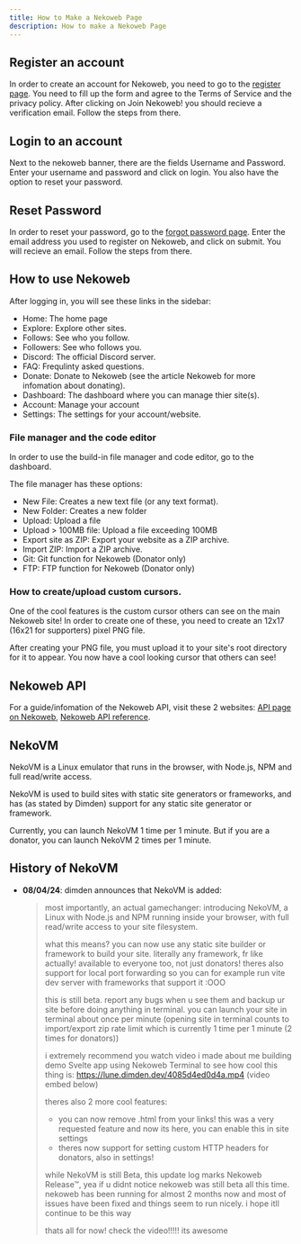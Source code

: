 ```yaml
---
title: How to Make a Nekoweb Page
description: How to make a Nekoweb Page
---
```


## Register an account

In order to create an account for Nekoweb, you need to go to the
[register page](https://nekoweb.org/register). You need to
fill up the form and agree to the Terms of Service and the privacy
policy. After clicking on Join Nekoweb! you should recieve a
verification email. Follow the steps from there.

## Login to an account

Next to the nekoweb banner, there are the fields Username and
Password. Enter your username and password and click on login. You
also have the option to reset your password.

## Reset Password
In order to reset your password, go to the
[forgot password page](https://nekoweb.org/forgotpassword).
Enter the email address you used to register on Nekoweb, and click on
submit. You will recieve an email. Follow the steps from there.

## How to use Nekoweb

After logging in, you will see these links in the sidebar:
* Home: The home page
* Explore: Explore other sites.
* Follows: See who you follow.
* Followers: See who follows you.
* Discord: The official Discord server.
* FAQ: Frequlinty asked questions.
* Donate: Donate to Nekoweb (see the article Nekoweb for more
  infomation about donating).
* Dashboard: The dashboard where you can manage thier site(s). 
* Account: Manage your account
* Settings: The settings for your account/website.

### File manager and the code editor
In order to use the build-in file manager and code editor, go to the
dashboard.

The file manager has these options:
* New File: Creates a new text file (or any text format).
* New Folder: Creates a new folder
* Upload: Upload a file
* Upload > 100MB file: Upload a file exceeding 100MB
* Export site as ZIP: Export your website as a ZIP archive.
* Import ZIP: Import a ZIP archive.
* Git: Git function for Nekoweb (Donator only)
* FTP: FTP function for Nekoweb (Donator only)

### How to create/upload custom cursors.
One of the cool features is the custom cursor others can see on the
main Nekoweb site! In order to create one of these, you need to create
an 12x17 (16x21 for supporters) pixel PNG file.

After creating your PNG file, you must upload it to your site's root
directory for it to appear. You now have a cool looking cursor that
others can see!

## Nekoweb API
For a guide/infomation of the Nekoweb API, visit these 2 websites:
[API page on Nekoweb](https://nekoweb.org/api),
[Nekoweb API reference](https://nekoapi.nekoweb.org/).

## NekoVM
NekoVM is a Linux emulator that runs in the browser, with Node.js, NPM and full read/write access.

NekoVM is used to build sites with static site generators or frameworks, and has (as stated by Dimden) support for any static site generator or framework.

Currently, you can launch NekoVM 1 time per 1 minute. But if you are a donator, you can launch NekoVM 2 times per 1 minute.

## History of NekoVM
- **08/04/24**: dimden announces that NekoVM is added:

  > most importantly, an actual gamechanger: introducing NekoVM, a Linux with Node.js and NPM running inside your browser, with full read/write access to your site filesystem.
  > 
  > what this means? you can now use any static site builder or framework to build your site. literally any framework, fr like actually! available to everyone too, not just donators!
  > theres also support for local port forwarding so you can for example run vite dev server with frameworks that support it :OOO
  >
  > this is still beta. report any bugs when u see them and backup ur site before doing anything in terminal. you can launch your site in terminal about once per minute (opening site in terminal counts to import/export zip rate limit which is currently 1 time per 1 minute (2 times for donators))
  >
  > i extremely recommend you watch video i made about me building demo Svelte app using Nekoweb Terminal to see how cool this thing is: https://lune.dimden.dev/4085d4ed0d4a.mp4 (video embed below)
  >
  > theres also 2 more cool features:
  > 
  > * you can now remove .html from your links! this was a very requested feature and now its here, you can enable this in site settings
  > * theres now support for setting custom HTTP headers for donators, also in settings!
  >
  > while NekoVM is still Beta, this update log marks Nekoweb Release&#x2122;, yea if u didnt notice nekoweb was still beta all this time. nekoweb has been running for almost 2 months now and most of issues have been fixed and things seem to run nicely. i hope itll continue to be this way
  >
  > thats all for now! check the video!!!!! its awesome

